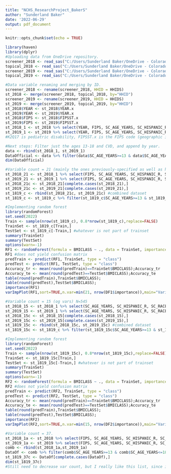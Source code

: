 ---
title: "NCHS_ResearchProject_BakerS"
author: "Sunderland Baker"
date: '2022-06-29'
output: pdf_document
---

```{r setup, include=FALSE}
knitr::opts_chunk$set(echo = TRUE)
```

``` {r upload and organize data}
library(haven)
library(dplyr)
#Uploading data from OneDrive repository.
screener_2018 <- read_sas("C:/Users/Sunderland Baker/OneDrive - Colorado College/JUNIOR YEAR/BIOS6670/NCHS Research Project/nsch_2018_screener.sas7bdat")
topical_2018 <- read_sas("C:/Users/Sunderland Baker/OneDrive - Colorado College/JUNIOR YEAR/BIOS6670/NCHS Research Project/nsch_2018_topical.sas7bdat")
screener_2019 <- read_sas("C:/Users/Sunderland Baker/OneDrive - Colorado College/JUNIOR YEAR/BIOS6670/NCHS Research Project/nsch_2019_screener.sas7bdat")
topical_2019 <- read_sas("C:/Users/Sunderland Baker/OneDrive - Colorado College/JUNIOR YEAR/BIOS6670/NCHS Research Project/nsch_2019_topical.sas7bdat")

#Data variable renaming and merging by ID.
screener_2018 <- rename(screener_2018, HHID = HHIDS)
st_2018 <- merge(screener_2018, topical_2018, by="HHID")
screener_2019 <- rename(screener_2019, HHID = HHIDS)
st_2019 <- merge(screener_2019, topical_2019, by="HHID")
st_2018$YEAR <- st_2018$YEAR.x
st_2019$YEAR <- st_2019$YEAR.x
st_2018$FIPS <- st_2018$FIPSST.x
st_2019$FIPS <- st_2019$FIPSST.x
st_2018_1 <- st_2018 %>% select(YEAR, FIPS, SC_AGE_YEARS, SC_HISPANIC_R, SC_RACE_R, SC_SEX, BMICLASS, OVERWEIGHT, PHYSACTIV, SCREENTIME, HOURSLEEP, K2Q32A, K2Q32B, K2Q32C, K2Q33A, K2Q33B, K2Q33C, C_K2Q17,C_K2Q22, TENURE.x, TOTKIDS_R.x, A1_BORN, A1_MARITAL, A1_MENTHEALTH, A1_PHYSHEALTH, ACE1, ACE7, HCABILITY, BIRTHWT, BREATHING, CAVITIES, DENTALSERV3, FAMILY_R, FPL_I1, HIGRADE_TVIS, K10Q11, K10Q12, K10Q40_R, K10Q41_R, K11Q62, K2Q40A, K2Q40C, K2Q41A, K2Q41C, K5Q20_R, K6Q73_R, K7Q30, K7Q38, K8Q31, K9Q41, MAKEFRIEND, METRO_YN.x, S9Q34, SC_K2Q16, SUBABUSE)
st_2019_1 <- st_2019 %>% select(YEAR, FIPS, SC_AGE_YEARS, SC_HISPANIC_R, SC_RACE_R, SC_SEX, BMICLASS, OVERWEIGHT, PHYSACTIV, SCREENTIME, HOURSLEEP, K2Q32A, K2Q32B, K2Q32C, K2Q33A, K2Q33B, K2Q33C, C_K2Q17,C_K2Q22, TENURE.x, TOTKIDS_R.x, A1_BORN, A1_MARITAL, A1_MENTHEALTH, A1_PHYSHEALTH, ACE1, ACE7, HCABILITY, BIRTHWT, BREATHING, CAVITIES, DENTALSERV3, FAMILY_R, FPL_I1, HIGRADE_TVIS, K10Q11, K10Q12, K10Q40_R, K10Q41_R, K11Q62, K2Q40A, K2Q40C, K2Q41A, K2Q41C, K5Q20_R, K6Q73_R, K7Q30, K7Q38, K8Q31, K9Q41, MAKEFRIEND, METRO_YN.x, S9Q34, SC_K2Q16, SUBABUSE)
#K2Q17 is pediatric disability, FIPSST.x is the FIPS code (geographic info), TENURE is how the household is owned, TOTKIDS_R is how many kids in house, A1/2_BORN is foreign-born parents, A1/2_MARITAL is parent marital status, A1/2_MENT/PHYSHEALTH is parent mental/physical health, ACE1 is food/housing insecurity, ACE7 is violence experienced [trauma vars], HCABILITY is health affecting ability, BIRTHWT is low/norm birth weight, BREATHING is breathing difficulties, BULLIED_R is getting bullied (freq), CAVITIES is having cavities, DENTALSERV3 is getting dental care on toothbrushing, FAMILY_R is family dynamic, FPL_I1 is family-poverty ratio, HIGRADE_TVIS is the parental level of education, K10Q11 is neighborhood walking paths, K10Q12 is parks/playgrounds, K10Q40_R is neighborhood safety, K10Q41_R is school safety, K11Q62 is FRLP usage in school by children, K2Q40A/C is asthma/its severity, K2Q41A/C is diabetes/its severity, K5Q20_R is healthcare access, K6Q73_R is behavioral resilience, K7Q30 sports involvement, K7Q38 child employment, K8Q31 is parental perceptions of child rearing, K9Q41 is smoking in house, MAKEFRIEND is child's socializability, METRO_YN is living in a metro area, S9Q33 is receiving WIC, SC_K2Q16 is disability impacting tasks, SUBABUSE is child with substance abuse.

#Next steps: Filter just the ages 13-18 and CVD, and append by year.
data <- rbind(st_2018_1, st_2019_1)
DataOfficial <- data %>% filter(data$SC_AGE_YEARS>=13 & data$SC_AGE_YEARS<=18)
dim(DataOfficial)
```

``` {r small dataset}
#Variable count = 21 (mainly the ones previously-specified as well as home-life and social and emotional variables.) N=675
st_2018_21 <- st_2018_1 %>% select(FIPS, SC_AGE_YEARS, SC_HISPANIC_R, SC_RACE_R, SC_SEX, BMICLASS, OVERWEIGHT, PHYSACTIV, SCREENTIME, HOURSLEEP, ACE1, ACE7, MAKEFRIEND, SUBABUSE, K2Q32A, K2Q32B, K2Q32C, K2Q33A, K2Q33B, K2Q33C)
st_2019_21 <- st_2019_1 %>% select(FIPS, SC_AGE_YEARS, SC_HISPANIC_R, SC_RACE_R, SC_SEX, BMICLASS, OVERWEIGHT, PHYSACTIV, SCREENTIME, HOURSLEEP, ACE1, ACE7, MAKEFRIEND, SUBABUSE, K2Q32A, K2Q32B, K2Q32C, K2Q33A, K2Q33B, K2Q33C)
st_2018_21c <- st_2018_21[complete.cases(st_2018_21),]
st_2019_21c <- st_2019_21[complete.cases(st_2019_21),]
st_1819_c <- rbind(st_2018_21c, st_2019_21c) #combined dataset
st_1819_c <- st_1819_c %>% filter(st_1819_c$SC_AGE_YEARS>=13 & st_1819_c$SC_AGE_YEARS<=18)

#Implementing random forest
library(randomForest)
set.seed(2022)
Train <- sample(nrow(st_1819_c), 0.8*nrow(st_1819_c),replace=FALSE)
TrainSet <- st_1819_c[Train,]
TestSet <- st_1819_c[-Train,] #whatever is not part of trainset
summary(TrainSet)
summary(TestSet)
options(warn=-1)
RF1 <- randomForest(formula = BMICLASS ~ ., data = TrainSet, importance=TRUE)
RF1 #does not yield confusion matrix
predTrain <- predict(RF1, TrainSet, type = "class")
predTest <- predict(RF1, TestSet, type = "class")
Accuracy_tr <- mean(round(predTrain)==TrainSet$BMICLASS);Accuracy_tr
Accuracy_te <- mean(round(predTest)==TestSet$BMICLASS);Accuracy_te
table(round(predTrain),TrainSet$BMICLASS);
table(round(predTest),TestSet$BMICLASS);
importance(RF1)
varImpPlot(RF1,sort=TRUE,n.var=min(21, nrow(DF1$importance)),main="Variable Importance Plot for Obesity Predictions with Psychoecological Variables")
```

```{r small dataset}
#Variable count = 15 (og vars) N=545
st_2018_15 <- st_2018_1 %>% select(SC_AGE_YEARS, SC_HISPANIC_R, SC_RACE_R, SC_SEX, BMICLASS, OVERWEIGHT, PHYSACTIV, SCREENTIME, HOURSLEEP, K2Q32A, K2Q32B, K2Q32C, K2Q33A, K2Q33B, K2Q33C)
st_2019_15 <- st_2019_1 %>% select(SC_AGE_YEARS, SC_HISPANIC_R, SC_RACE_R, SC_SEX, BMICLASS, OVERWEIGHT, PHYSACTIV, SCREENTIME, HOURSLEEP, K2Q32A, K2Q32B, K2Q32C, K2Q33A, K2Q33B, K2Q33C)
st_2018_15c <- st_2018_15[complete.cases(st_2018_15),]
st_2019_15c <- st_2019_15[complete.cases(st_2019_15),]
st_1819_15c <- rbind(st_2018_15c, st_2019_15c) #combined dataset
st_1819_15c <- st_1819_c %>% filter(st_1819_15c$SC_AGE_YEARS>=13 & st_1819_15c$SC_AGE_YEARS<=18)

#Implementing random forest
library(randomForest)
set.seed(2022)
Train <- sample(nrow(st_1819_15c), 0.8*nrow(st_1819_15c),replace=FALSE)
TrainSet <- st_1819_15c[Train,]
TestSet <- st_1819_15c[-Train,] #whatever is not part of trainset
summary(TrainSet)
summary(TestSet)
options(warn=-1)
RF2 <- randomForest(formula = BMICLASS ~ ., data = TrainSet, importance=TRUE)
RF2 #does not yield confusion matrix
predTrain <- predict(RF2, TrainSet, type = "class")
predTest <- predict(RF2, TestSet, type = "class")
Accuracy_tr <- mean(round(predTrain)==TrainSet$BMICLASS);Accuracy_tr
Accuracy_te <- mean(round(predTest)==TestSet$BMICLASS);Accuracy_te
table(round(predTrain),TrainSet$BMICLASS);
table(round(predTest),TestSet$BMICLASS);
importance(RF2)
varImpPlot(RF2,sort=TRUE,n.var=min(15, nrow(DF2$importance)),main="Variable Importance Plot for Obesity Predictions with Psychoecological Variables")
```

```{r large dataset}
#Variable count = 37. 
st_2018_1a <- st_2018 %>% select(FIPS, SC_AGE_YEARS, SC_HISPANIC_R, SC_RACE_R, SC_SEX, BMICLASS, OVERWEIGHT, PHYSACTIV, SCREENTIME, HOURSLEEP, K2Q32A, K2Q32B, K2Q32C, K2Q33A, K2Q33B, K2Q33C, C_K2Q22, TENURE.x, TOTKIDS_R.x, A1_MARITAL, A1_MENTHEALTH, A1_PHYSHEALTH, ACE1, ACE7, FPL_I1, HIGRADE_TVIS, K10Q11, K10Q12, K10Q40_R, K10Q41_R, K11Q62, K6Q73_R, K7Q30, MAKEFRIEND, SUBABUSE)
st_2019_1a <- st_2019 %>% select(FIPS, SC_AGE_YEARS, SC_HISPANIC_R, SC_RACE_R, SC_SEX, BMICLASS, OVERWEIGHT, PHYSACTIV, SCREENTIME, HOURSLEEP, K2Q32A, K2Q32B, K2Q32C, K2Q33A, K2Q33B, K2Q33C, C_K2Q22, TENURE.x, TOTKIDS_R.x, A1_MARITAL, A1_MENTHEALTH, A1_PHYSHEALTH, ACE1, ACE7, FPL_I1, HIGRADE_TVIS, K10Q11, K10Q12, K10Q40_R, K10Q41_R, K11Q62, K6Q73_R, K7Q30, MAKEFRIEND, SUBABUSE)
comb <- rbind(st_2018_1a,st_2019_1a)
DataOf <- comb %>% filter(comb$SC_AGE_YEARS>=13 & comb$SC_AGE_YEARS<=18)
st_1819_37c <- DataOf[complete.cases(DataOf),]
dim(st_1819_37c)
#Still need to decrease var count, but I really like this list, since it yields zero entries upon filtering NA values.
```